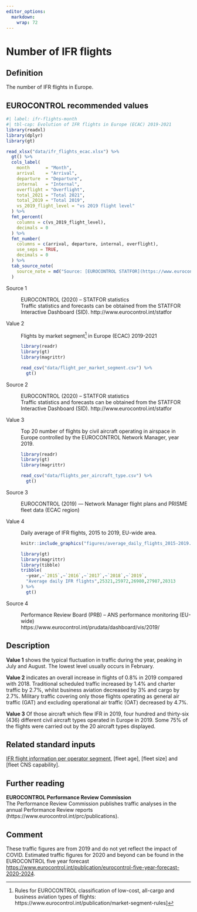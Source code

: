```yaml
---
editor_options: 
  markdown: 
    wrap: 72
---
```


# Number of IFR flights

## Definition

The number of IFR flights in Europe.

## EUROCONTROL recommended values

```r
#| label: ifr-flights-month
#| tbl-cap: Evolution of IFR flights in Europe (ECAC) 2019-2021
library(readxl)
library(dplyr)
library(gt)

read_xlsx("data/ifr_flights_ecac.xlsx") %>%
  gt() %>%
  cols_label(
    month      = "Month",
    arrival    = "Arrival",
    departure  = "Departure",
    internal   = "Internal",
    overflight = "Overflight",
    total_2021 = "Total 2021",
    total_2019 = "Total 2019",
    vs_2019_flight_level = "vs 2019 flight level"
  ) %>%
  fmt_percent(
    columns = c(vs_2019_flight_level),
    decimals = 0
  ) %>%
  fmt_number(
    columns = c(arrival, departure, internal, overflight),
    use_seps = TRUE,
    decimals = 0
  ) %>%
  tab_source_note(
    source_note = md("Source: [EUROCONTROL STATFOR](https://www.eurocontrol.int/forecasting)")
  )

```

Source 1

:   EUROCONTROL (2020) -- STATFOR statistics <br> Traffic statistics and
    forecasts can be obtained from the STATFOR Interactive Dashboard
    (SID). http://www.eurocontrol.int/statfor

Value 2

:   Flights by market segment[^number_of_ifr_flights-1] in Europe (ECAC)
    2019-2021

    ```r
    library(readr)
    library(gt)
    library(magrittr)

    read_csv("data/flight_per_market_segment.csv") %>% 
      gt()
    ```

Source 2

:   EUROCONTROL (2020) -- STATFOR statistics <br> Traffic statistics and
    forecasts can be obtained from the STATFOR Interactive Dashboard
    (SID). http://www.eurocontrol.int/statfor

Value 3

:   Top 20 number of flights by civil aircraft operating in airspace in
    Europe controlled by the EUROCONTROL Network Manager, year 2019.

    ```r
    library(readr)
    library(gt)
    library(magrittr)

    read_csv("data/flights_per_aircraft_type.csv") %>% 
      gt()
    ```

Source 3

:   EUROCONTROL (2019) --- Network Manager flight plans and PRISME fleet
    data (ECAC region)

Value 4

:   Daily average of IFR flights, 2015 to 2019, EU-wide area.

    ```r
    knitr::include_graphics("figures/average_daily_flights_2015-2019.png")
    ```

    ```r
    library(gt)
    library(magrittr)
    library(tibble)
    tribble(
      ~year,~`2015`,~`2016`,~`2017`,~`2018`,~`2019`,
      "Average daily IFR flights",25321,25972,26980,27987,28313
    ) %>% 
      gt()
    ```

Source 4

:   Performance Review Board (PRB) -- ANS performance monitoring
    (EU-wide)<br>
    https://www.eurocontrol.int/prudata/dashboard/vis/2019/

[^number_of_ifr_flights-1]: Rules for EUROCONTROL classification of
    low-cost, all-cargo and business aviation types of flights:
    https://www.eurocontrol.int/publication/market-segment-rules\]

## Description

**Value 1** shows the typical fluctuation in traffic during the year,
peaking in July and August. The lowest level usually occurs in February.

**Value 2** indicates an overall increase in flights of 0.8% in 2019
compared with 2018. Traditional scheduled traffic increased by 1.4% and
charter traffic by 2.7%, whilst business aviation decreased by 3% and
cargo by 2.7%. Military traffic covering only those flights operating as
general air traffic (GAT) and excluding operational air traffic (OAT)
decreased by 4.7%.

**Value 3** Of those aircraft which flew IFR in 2019, four hundred and
thirty-six (436) different civil aircraft types operated in Europe in
2019. Some 75% of the flights were carried out by the 20 aircraft types
displayed.

## Related standard inputs

[IFR flight information per operator
segment](#ifr-flight-information-per-market-segment), [fleet age],
[fleet size] and [fleet CNS capability].

## Further reading

**EUROCONTROL Performance Review Commission**<br> The Performance Review
Commission publishes traffic analyses in the annual Performance Review
reports (https://www.eurocontrol.int/prc/publications).

## Comment

These traffic figures are from 2019 and do not yet reflect the impact of
COVID. Estimated traffic figures for 2020 and beyond can be found in the
EUROCONTROL five year forecast
<https://www.eurocontrol.int/publication/eurocontrol-five-year-forecast-2020-2024>.
